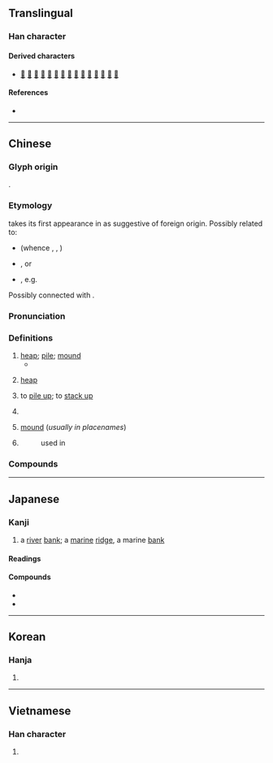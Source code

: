 {{character info}}
==Translingual==

===Han character===
{{Han char|rn=32|rad=土|as=08|sn=11|four=40114|canj=GOG|ids=⿰土隹}}

====Derived characters====
* [[𠼲]] [[𣼭]] [[𣊌]] [[𣙯]] [[𦟿]] [[𥊖]] [[𧐻]] [[𨄺]] [[𠐸]] [[𡳪]] [[𨬉]] [[𡓋]] [[𣙇]] [[𨄟]] [[𩅚]]

====References====
* {{Han ref|kx=0232.040|dkj=05211|dj=0469.060|hdz=10454.040|uh=5806|ud=22534|bh=B0EF|bd=45295}}

----

==Chinese==
{{zh-forms}}

===Glyph origin===
{{Han etym}}
{{Han compound|土|隹|ls=psc|c1=s|c2=p}}.

===Etymology===
{{zh-ref|Schuessler (2007)}} takes its first appearance in {{w|Chu Ci}} as suggestive of foreign origin. Possibly related to:
* {{cog|tai-pro|*C̥.doːjᴬ||mountain}} (whence {{cog|th|ดอย}}, {{cog|skb|tr=rɔ:jᴬ¹}}, {{cog|za|ndoi}})
* {{cog|hmx-pro|*glaɨᴰ||mountain}}, or
* {{w|Austroasiatic languages|Austroasiatic}}, e.g. {{cog|mkh-mmn|tr=duiw|t=hill, hilltop}}

Possibly connected with {{och-l|屯|id=1}}.

===Pronunciation===
{{zh-pron
|m=duī
|m-s=dui1
|c=deoi1,zeoi1
|c-t=
|g=dui1
|h=pfs=tôi;gd=doi1
|j=dui1/zui1
|mb=dó
|md=dŏi
|mn=ml,jj,tw:tui/tu
|mn_note=tui - literary; tu - vernacular
|mn-t=dui1/du1
|w=1te
|x=dei1
|mc=y
|oc=y
|ma=Zh-duī.oga
|cat=n,v,cls
}}

===Definitions===
{{zh-hanzi}}

# [[heap]]; [[pile]]; [[mound]]
#* {{zh-x|踰 ^隴-堆 兮 渡 漠，過 ^桂-車 兮 ^合-黎。|I crossed the Long '''mountains''' then traversed the desert, passed underneath the foot of Gui-ju and He-li.|ref=Chuci}}
#: {{zh-x|垃圾 堆|trash '''pile'''}}
# {{lb|zh|computing}} [[heap]]
#: {{zh-x|堆 分配|'''heap''' allocation}}
# to [[pile up]]; to [[stack up]]
# {{zh-classifier|objects organised in [[pile]]s|t=[[pile]]; [[lump]]; [[heap]]; [[clump]]; [[mound]]}}
#: {{zh-x|一 堆 垃圾|a '''pile''' of trash}}
# [[mound]] (''usually in placenames'')
# {{zh-alt form|䭔}}
#: used in {{zh-l|煎䭔}}

===Compounds===
{{zh-der|堆疊|堆垛|堆放|堆肥|堆焊|堆紅|堆積|堆集|堆金積玉|堆絹|堆摞|堆碼|堆砌|堆笑|堆繡|堆棧|堆子|堆花燒酒|堆鴉|堆豗|堆山塞海|一堆|堆貯|吉丟古堆|堆下笑|孤堆|大堆|大陸隆堆|堆堆|堆金|堆貨|堆花|堆置|堆積平原|堆積如山|堆滿|垃圾堆|土堆|估堆兒|扎堆|末子堆|故紙堆|滿臉堆笑|撲堆|是非堆|狗屎堆|積玉堆金|泥堆|盤堆|歸裡包堆|滿面堆笑|瓊堆玉砌|白龍堆|灩澦堆|打灰堆|魁堆|鬢若堆鴉|馬王堆|草堆|雷堆|離堆山|送作堆|纍堆|桑堆|三堆河|煎堆}}

{{zh-cat|Elementary|Intermediate}}

----

==Japanese==

===Kanji===
{{ja-kanji|grade=|rs=土08}}

# a [[river]] [[bank]]; a [[marine]] [[ridge]], a marine [[bank]]

====Readings====
{{ja-readings
|goon=たい, て
|kanon=たい
|kanyoon=つい
|kun=うずたか-い
}}

====Compounds====
* {{ja-r|堆積|たいせき}}
* {{ja-r|堆%肥|たい%ひ}}

----

==Korean==

===Hanja===
{{ko-hanja|hangeul=퇴|rv=toe|mr=t'oe}}

# {{rfdef|ko|sort=土08}}

----

==Vietnamese==

===Han character===
{{vi-readings|reading=đôi, chui, đồi, doi, nhoi, duôi, đòi|rs=土08}}

# {{rfdef|vi|sort=土08}}